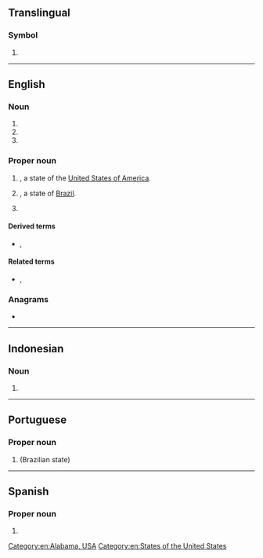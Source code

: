 {{also|Appendix:Variations of "al"}}
==Translingual==

===Symbol===
{{mul-symbol}}

# {{ISO 3166|1|2|Albania}}

----

==English==

===Noun===
{{en-noun}}

# {{initialism of|en|assembly language}}
# {{initialism of|en|artificial life}}
# {{initialism of|en|auxiliary language}}

===Proper noun===
{{en-proper noun}}

# {{abbreviation of|en|Alabama|nodot=1}}, a state of the [[United States of America]].
# {{abbreviation of|en|Alagoas|nodot=1}}, a state of [[Brazil]].
# {{lb|en|US|Canada|baseball}} {{initialism of|en|American League}}

====Derived terms====
* {{sense|baseball}} {{l|en|ALCS}}, {{l|en|ALDS}}

====Related terms====
* {{sense|baseball}} {{l|en|NL}}, {{l|en|MLB}}

===Anagrams===
* {{anagrams|en|a=al|L. A.|L.A.|LA|La|La-|La.|la|lä}}

[[Category:en:Alabama, USA]]
[[Category:en:States of the United States]]

----

==Indonesian==

===Noun===
{{id-noun}}

# {{abbreviation of|id|[[angkatan laut]]}}

----

==Portuguese==

===Proper noun===
{{pt-proper noun}}

# {{abbreviation of|pt|Alagoas|nodot=1}} (Brazilian state)

----

==Spanish==

===Proper noun===
{{es-proper noun|f}}

# {{initialism of|es|América Latina}}